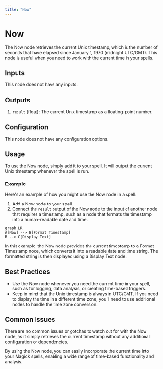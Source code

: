 ```yaml
---
title: "Now"
---
```


# Now

The Now node retrieves the current Unix timestamp, which is the number of seconds that have elapsed since January 1, 1970 (midnight UTC/GMT). This node is useful when you need to work with the current time in your spells.

## Inputs

This node does not have any inputs.

## Outputs

1. `result` (float): The current Unix timestamp as a floating-point number.

## Configuration

This node does not have any configuration options.

## Usage

To use the Now node, simply add it to your spell. It will output the current Unix timestamp whenever the spell is run.

### Example

Here's an example of how you might use the Now node in a spell:

1. Add a Now node to your spell.
2. Connect the `result` output of the Now node to the input of another node that requires a timestamp, such as a node that formats the timestamp into a human-readable date and time.

```mermaid
graph LR
A[Now] --> B[Format Timestamp]
B --> C[Display Text]
```

In this example, the Now node provides the current timestamp to a Format Timestamp node, which converts it into a readable date and time string. The formatted string is then displayed using a Display Text node.

## Best Practices

- Use the Now node whenever you need the current time in your spell, such as for logging, data analysis, or creating time-based triggers.
- Keep in mind that the Unix timestamp is always in UTC/GMT. If you need to display the time in a different time zone, you'll need to use additional nodes to handle the time zone conversion.

## Common Issues

There are no common issues or gotchas to watch out for with the Now node, as it simply retrieves the current timestamp without any additional configuration or dependencies.

By using the Now node, you can easily incorporate the current time into your Magick spells, enabling a wide range of time-based functionality and analysis.